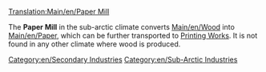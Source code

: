 [[Translation:Main/en/Paper Mill]]{{en/-}}
{{en/Industries|image=Papermill.png
|name=Paper Mill
|climates=[[Main/en/Climates#Sub-arctic]]
|accepts=[[Main/en/Wood]]
|produces=[[Main/en/Paper]]
|notes=Not present in other [[Main/en/Climates]].
}}

The '''Paper Mill''' in the sub-arctic climate converts [[Main/en/Wood]] into [[Main/en/Paper]], which can be further transported to [[Main/en/Printing Works|Printing Works]]. It is not found in any other climate where wood is produced.

{{en/Navbox Industries}}

[[Category:en/Secondary Industries]]
[[Category:en/Sub-Arctic Industries]]